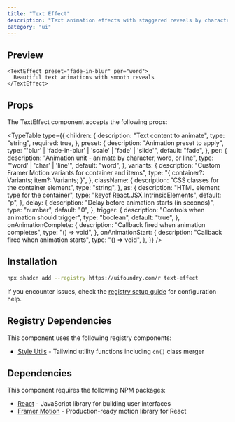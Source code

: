 ```yaml
---
title: "Text Effect"
description: "Text animation effects with staggered reveals by character, word, or line"
category: "ui"
---
```


## Preview

```tsx
<TextEffect preset="fade-in-blur" per="word">
  Beautiful text animations with smooth reveals
</TextEffect>
```

## Props

The TextEffect component accepts the following props:

<TypeTable
  type={{
    children: {
      description: "Text content to animate",
      type: "string",
      required: true,
    },
    preset: {
      description: "Animation preset to apply",
      type: "'blur' | 'fade-in-blur' | 'scale' | 'fade' | 'slide'",
      default: "fade",
    },
    per: {
      description: "Animation unit - animate by character, word, or line",
      type: "'word' | 'char' | 'line'",
      default: "word",
    },
    variants: {
      description: "Custom Framer Motion variants for container and items",
      type: "{ container?: Variants; item?: Variants; }",
    },
    className: {
      description: "CSS classes for the container element",
      type: "string",
    },
    as: {
      description: "HTML element type for the container",
      type: "keyof React.JSX.IntrinsicElements",
      default: "p",
    },
    delay: {
      description: "Delay before animation starts (in seconds)",
      type: "number",
      default: "0",
    },
    trigger: {
      description: "Controls when animation should trigger",
      type: "boolean",
      default: "true",
    },
    onAnimationComplete: {
      description: "Callback fired when animation completes",
      type: "() => void",
    },
    onAnimationStart: {
      description: "Callback fired when animation starts",
      type: "() => void",
    },
  }}
/>

## Installation

```bash
npx shadcn add --registry https://uifoundry.com/r text-effect
```

If you encounter issues, check the [registry setup guide](/docs/guides/registry-setup) for configuration help.

## Registry Dependencies

This component uses the following registry components:

- [Style Utils](/docs/lib/style-utils) - Tailwind utility functions including `cn()` class merger

## Dependencies

This component requires the following NPM packages:

- [React](https://github.com/facebook/react) - JavaScript library for building user interfaces
- [Framer Motion](https://github.com/framer/motion) - Production-ready motion library for React
